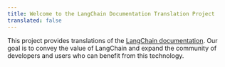 ```yaml
---
title: Welcome to the LangChain Documentation Translation Project
translated: false
---
```


This project provides translations of the [LangChain documentation](https://python.langchain.com/). Our goal is to convey the value of LangChain and expand the community of developers and users who can benefit from this technology.